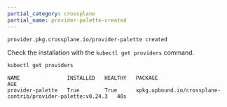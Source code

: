 ```yaml
---
partial_category: crossplane
partial_name: provider-palette-created
---
```


```bash hideClipboard title="Example output"
provider.pkg.crossplane.io/provider-palette created
```

Check the installation with the `kubectl get providers` command.

```bash
kubectl get providers
```

```text hideClipboard title="Example output"
NAME               INSTALLED   HEALTHY   PACKAGE                                                       AGE
provider-palette   True        True      xpkg.upbound.io/crossplane-contrib/provider-palette:v0.24.3   40s
```
